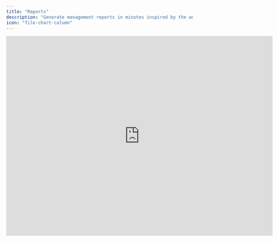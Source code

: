 ```yaml
---
title: "Reports"
description: "Generate management reports in minutes inspired by the world's leading companies."
icon: "file-chart-column"
---
```


<iframe width="720" height="540" src="https://www.loom.com/embed/2c6d41189c214b48a73f58e8ff7d07eb?sid=26a12484-21da-411f-ad17-0d7a324e19a8" frameborder="0" webkitallowfullscreen mozallowfullscreen allowfullscreen />

## Overview

Francis supports two built-in, auto-generated reporting options: a month-by-month report and a classic budget variance report. Both reports dynamically update based on the current state of your model, ensuring that the reports reflect the exact rows visible at the time of generation. In simpler terms, if groups are closed in your model, they will appear closed in your reports as well.

## Basics

### Budget variance

Variance analysis is accessible through the Reports view. It offers a detailed comparison of actual performance against budgeted figures for various periods: the last closed month, year-to-date, and the full fiscal year. Additionally, there is an option to include a forecast, providing an updated outlook on your business's performance for the remaining fiscal year.

### Month-by-month&#x20;

The month-by-month report allows users to generate a report covering up to twelve months of data, with options to display both actuals and forecasts. This report is ideal for providing stakeholders with a comprehensive overview of the full fiscal year and should ideally be supplemented with charts to highlight key aspects of your model.

The month-by-month report is useful for sharing actuals and forecasts in a controlled environment. However, inviting stakeholders into your organization will grant them access to additional features, such as transaction drill-downs, enabling them to perform more detailed analyses independently.